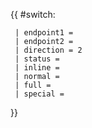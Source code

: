 {{ #switch: {{{format|}}}
  | endpoint1 = 
  | endpoint2 = 
  | direction = 2
  | status = 
  | inline = 
  | normal =
  | full =
  | special = 
}}
